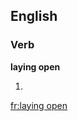 ==English==

===Verb===
'''laying open'''

# {{present participle of|lay open}}


[[fr:laying open]]